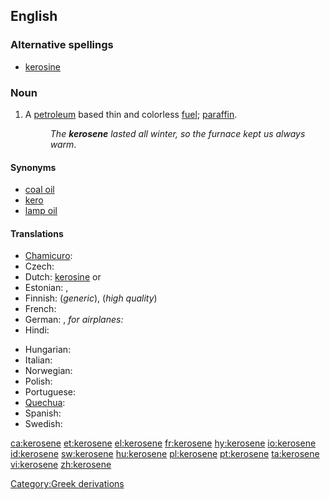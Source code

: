 {{wikipedia}}
==English==

===Alternative spellings===
* [[kerosine]]

===Noun===
{{en-noun|-}}

# {{US}} A [[petroleum]] based thin and colorless [[fuel]]; {{British}} [[paraffin]].
#: ''The '''kerosene''' lasted all winter, so the furnace kept us always warm''.

====Synonyms====
* [[coal oil]]
* [[kero]]
* [[lamp oil]]

====Translations====
{{trans-top|thin, colorless fuel}}
* [[Chamicuro]]: {{tø|ccc|kerosina}}
* Czech: {{t-|cs|petrolej|m}}
* Dutch: [[kerosine#Dutch|kerosine]] {{m}} or {{f}}
* Estonian: {{t|et|petrooleum}}, {{t|et|lambiõli}}
* Finnish: {{t-|fi|petroli}} (''generic''), {{t+|fi|kerosiini}} (''high quality'')
* French: {{t+|fr|kérosène|m}}
* German: {{t-|fi|Petroleum|n}}, ''for airplanes:'' {{t+|de|Kerosin|n}}
* Hindi: {{tø|hi|मिट्टी का तेल|tr=miṭṭī kā tel}}
{{trans-mid}}
* Hungarian: {{t+|hu|kerozin}}
* Italian: {{t-|it|cherosene|m}}
* Norwegian: {{t-|no|paraffin|m}}
* Polish: {{t+|pl|nafta|f}}
* Portuguese: {{t+|pt|querosene|n}}
* [[Quechua]]: {{t-|qu|kirusini|xs=Quechua}}
* Spanish: {{t-|es|queroseno|m}}
* Swedish: {{t-|sv|fotogen|c}}
{{trans-bottom}}

[[Category:Greek derivations]]

[[ca:kerosene]]
[[et:kerosene]]
[[el:kerosene]]
[[fr:kerosene]]
[[hy:kerosene]]
[[io:kerosene]]
[[id:kerosene]]
[[sw:kerosene]]
[[hu:kerosene]]
[[pl:kerosene]]
[[pt:kerosene]]
[[ta:kerosene]]
[[vi:kerosene]]
[[zh:kerosene]]